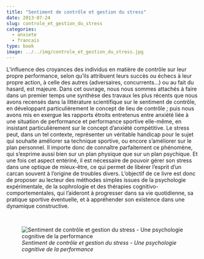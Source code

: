 ```yaml
---
title: "Sentiment de contrôle et gestion du stress"
date: 2013-07-24
slug: controle_et_gestion_du_stress
categories:
  - anxiete
  - francais
type: book
image: ../../img/controle_et_gestion_du_stress.jpg
---
```


L’influence des croyances des individus en matière de contrôle sur leur propre performance, selon qu’ils attribuent leurs succès ou échecs à leur propre action, à celle des autres (adversaires, concurrents…) ou au fait du hasard, est majeure.
Dans cet ouvrage, nous nous sommes attachés à faire dans un premier temps une synthèse des travaux les plus récents que nous avons recensés dans la littérature scientifique sur le sentiment de contrôle, en développant particulièrement le concept de lieu de contrôle ; puis nous avons mis en exergue les rapports étroits entretenus entre anxiété liée à une situation de performance et performance sportive elle-même, en insistant particulièrement sur le concept d’anxiété compétitive.
Le stress peut, dans un tel contexte, représenter un véritable handicap pour le sujet qui souhaite améliorer sa technique sportive, ou encore s’améliorer sur le plan personnel.
Il importe donc de connaître parfaitement ce phénomène, qui s’exprime aussi bien sur un plan physique que sur un plan psychique.
Et une fois cet aspect entériné, il est nécessaire de pouvoir gérer son stress dans une optique de mieux-être, ce qui permet de libérer l’esprit d’un carcan souvent à l’origine de troubles divers.
L’objectif de ce livre est donc de proposer au lecteur des méthodes simples issues de la psychologie expérimentale, de la sophrologie et des thérapies cognitivo-comportementales, qui l’aideront à progresser dans sa vie quotidienne, sa pratique sportive éventuelle, et à appréhender son existence dans une dynamique constructive.

<br>

![_Sentiment de contrôle et gestion du stress - Une psychologie cognitive de la performance_](../../img/controle_et_gestion_du_stress.jpg)
